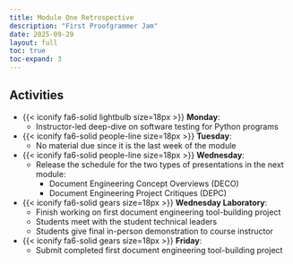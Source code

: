 ```yaml
---
title: Module One Retrospective
description: "First Proofgrammer Jam"
date: 2025-09-29
layout: full
toc: true
toc-expand: 3
---
```


## Activities

- {{< iconify fa6-solid lightbulb size=18px >}} **Monday**:
  - Instructor-led deep-dive on software testing for Python programs
- {{< iconify fa6-solid people-line size=18px >}} **Tuesday**:
  - No material due since it is the last week of the module
- {{< iconify fa6-solid people-line size=18px >}} **Wednesday**:
  - Release the schedule for the two types of presentations in the next module:
     - Document Engineering Concept Overviews (DECO)
     - Document Engineering Project Critiques (DEPC)
- {{< iconify fa6-solid gears size=18px >}} **Wednesday Laboratory**:
  - Finish working on first document engineering tool-building project
  - Students meet with the student technical leaders
  - Students give final in-person demonstration to course instructor
- {{< iconify fa6-solid gears size=18px >}} **Friday**:
  - Submit completed first document engineering tool-building project 
